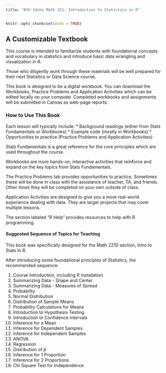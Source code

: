 ```yaml
---
title: "BYU-Idaho Math 221: Introduction to Statistics in R"
---
```

```r
knitr::opts_chunk$set(echo = TRUE)
```

## A Customizable Textbook

This course is intended to familiarize students with foundational concepts and vocabulary in statistics and introduce basic data wrangling and visualization in R.

Those who diligently work through these materials will be well prepared for their next Statistics or Data Science course.

This book is designed to be a digital workbook.  You can download the Workbooks, Practice Problems and Application Activities which can be edited locally on your computer.  Completed workbooks and assignments will be submitted in Canvas as web-page reports.  


### How to Use This Book

Each lesson will typically include:
  * Background readings (either from Stats Fundamentals or Workbooks)
  * Example code (mostly in Workbooks)
  * Opportunities to practice (Practice Problems and Application Activities)
  
Stats Fundamentals is a great reference for the core principles which are used throughout the course.  

Workbooks are more hands-on, interactive activities that reinforce and expand on the key topics from Stats Fundamentals.  

The Practice Problems tab provides opportunities to practice.  Sometimes these will be done in class with the assistance of teacher, TA, and friends.  Other times they will be completed on your own outside of class.  

Application Activities are designed to give you a more real-world experience dealing with data.  They are larger projects that may cover multiple lessons.

The section labeled "R Help" provides resources to help with R programming.

#### Suggested Sequence of Topics for Teaching

This book was specifically designed for the Math 221D section, Intro to Stats In R.

After introducing some foundational principles of Statistics, the recommended sequence:

1.  Course Introduction, including R installation
2.  Summarizing Data - Shape and Center
3.  Summarizing Data - Measures of Spread
4.  Probability
5.  Normal Distribution
6.  Distribution of Sample Means
7.  Probability Calculations for Means
8.  Introduction to Hypothesis Testing
9.  Introduction to Confidence Intervals
10. Inference for a Mean
11. Inference for Dependent Samples
12. Inference for Independent Samples
13. ANOVA
14. Regression
15. Distribution of $\hat{p}$
16. Inference for 1 Proportion
17. Inference for 2 Proportions
18. Chi Square Test for Independence


